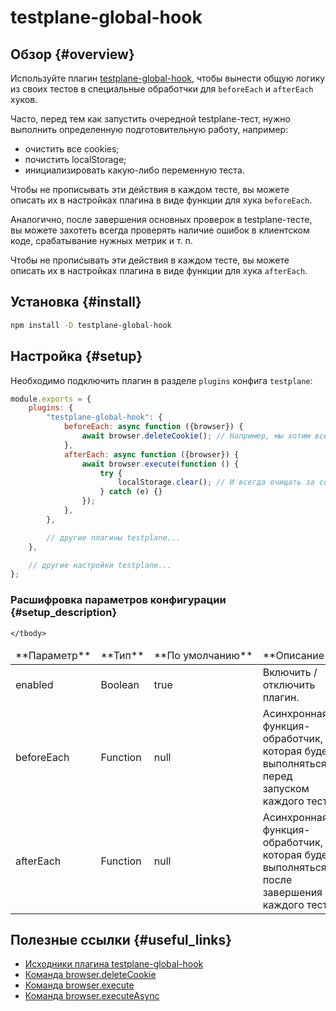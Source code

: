 # testplane-global-hook

## Обзор {#overview}

Используйте плагин [testplane-global-hook][testplane-global-hook], чтобы вынести общую логику из своих тестов в специальные обработчки для `beforeEach` и `afterEach` хуков.

Часто, перед тем как запустить очередной testplane-тест, нужно выполнить определенную подготовительную работу, например:

-   очистить все cookies;
-   почистить localStorage;
-   инициализировать какую-либо переменную теста.

Чтобы не прописывать эти действия в каждом тесте, вы можете описать их в настройках плагина в виде функции для хука `beforeEach`.

Аналогично, после завершения основных проверок в testplane-тесте, вы можете захотеть всегда проверять наличие ошибок в клиентском коде, срабатывание нужных метрик и т. п.

Чтобы не прописывать эти действия в каждом тесте, вы можете описать их в настройках плагина в виде функции для хука `afterEach`.

## Установка {#install}

```bash
npm install -D testplane-global-hook
```

## Настройка {#setup}

Необходимо подключить плагин в разделе `plugins` конфига `testplane`:

```javascript
module.exports = {
    plugins: {
        "testplane-global-hook": {
            beforeEach: async function ({browser}) {
                await browser.deleteCookie(); // Например, мы хотим всегда очищать cookies перед запуском теста
            },
            afterEach: async function ({browser}) {
                await browser.execute(function () {
                    try {
                        localStorage.clear(); // И всегда очищать за собой localStorage после завершения теста
                    } catch (e) {}
                });
            },
        },

        // другие плагины testplane...
    },

    // другие настройки testplane...
};
```

### Расшифровка параметров конфигурации {#setup_description}

<table>
    <thead>
        <tr>
            <td>**Параметр**</td>
            <td>**Тип**</td>
            <td>**По&nbsp;умолчанию**</td>
            <td>**Описание**</td>
        </tr>
    </thead>
    <tbody>
        <tr>
            <td>enabled</td>
            <td>Boolean</td>
            <td>true</td>
            <td>Включить / отключить плагин.</td>
        </tr>
        <tr>
            <td>beforeEach</td>
            <td>Function</td>
            <td>null</td>
            <td>Асинхронная функция-обработчик, которая будет выполняться перед запуском каждого теста.</td>
        </tr>
        <tr>
            <td>afterEach</td>
            <td>Function</td>
            <td>null</td>
            <td>Асинхронная функция-обработчик, которая будет выполняться после завершения каждого теста.</td>
        </tr>

    </tbody>
</table>

## Полезные ссылки {#useful_links}

-   [Исходники плагина testplane-global-hook][testplane-global-hook]
-   [Команда browser.deleteCookie](../../commands/browser/deleteCookies)
-   [Команда browser.execute](../../commands/browser/execute)
-   [Команда browser.executeAsync](../../commands/browser/executeAsync)

[testplane-global-hook]: https://github.com/gemini-testing/testplane-global-hook
